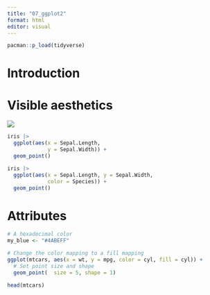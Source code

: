 ```yaml
---
title: "07_ggplot2"
format: html
editor: visual
---
```


```r
pacman::p_load(tidyverse)
```

# Introduction

# Visible aesthetics

![](images/clipboard-1005000570.png)

```r
iris |> 
  ggplot(aes(x = Sepal.Length, 
             y = Sepal.Width)) + 
  geom_point()
```

```r
iris |> 
  ggplot(aes(x = Sepal.Length, y = Sepal.Width, 
             color = Species)) + 
  geom_point()
```

# Attributes

```r
# A hexadecimal color
my_blue <- "#4ABEFF"

# Change the color mapping to a fill mapping
ggplot(mtcars, aes(x = wt, y = mpg, color = cyl, fill = cyl)) +
  # Set point size and shape
  geom_point(  size = 5, shape = 1)
```

```r
head(mtcars)
```
